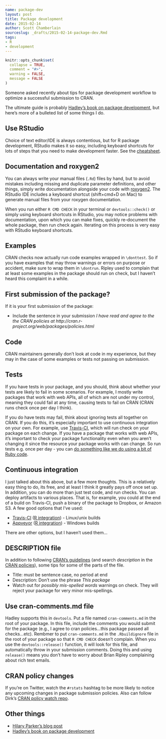 ```yaml
---
name: package-dev
layout: post
title: Package development
date: 2015-02-14
author: Scott Chamberlain
sourceslug: _drafts/2015-02-14-package-dev.Rmd
tags:
- R
- development
---
```


```r
knitr::opts_chunk$set(
  collapse = TRUE,
  comment = "#>",
  warning = FALSE,
  message = FALSE
)
```

Someone asked recently about tips for package development workflow to optimize a successful submission to CRAN.

The ultimate guide is probably [Hadley's book on package development](http://r-pkgs.had.co.nz/), but here's more of a bulleted list of some things I do.

## Use RStudio

Choice of text editor/IDE is always contentious, but for R package development, RStudio makes it so easy, including keyboard shortcuts for lots of steps that you need to make development faster. See the [cheatsheet](https://support.rstudio.com/hc/en-us/articles/200711853-Keyboard-Shortcuts).

## Documentation and roxygen2

You can always write your manual files (`.Rd`) files by hand, but to avoid mistakes including missing and duplicate parameter definitions, and other things, simply write documentation alongside your code with [roxygen2](http://cran.r-project.org/web/packages/roxygen2/index.html). The RStudio IDE includes a keyboard shortcut (shift+cmd+D on Mac) to generate manual files from your roxygen documentation. 

When you run either `R CMD CHECK` in your terminal or `devtools::check()` or simply using keyboard shortcuts in RStudio, you may notice problems with documentation, upon which you can make fixes, quickly re-document the whole package, then run check again. Iterating on this process is very easy with RStudio keyboard shortcuts. 

## Examples

CRAN checks now actually run code examples wrapped in `\donttest`. So if you have examples that may throw warnings or errors on purpose or accident, make sure to wrap them in `\dontrun`. Ripley used to complain that at least some examples in the package should run on check, but I haven't heard this complaint in a while.

## First submission of the package?

If it is your first submission of the package:

* Include the sentence in your submission _I have read and agree to the the CRAN policies at http://cran.r-project.org/web/packages/policies.html_

## Code

CRAN maintainers generally don't look at code in my experience, but they may in the case of some examples or tests not passing on submission. 

## Tests

If you have tests in your package, and you should, think about whether your tests are likely to fail in some scenarios. For example, I mostly write packages that work with web APIs, all of which are not under my control, meaning they could fail at any time, causing tests to fail on CRAN (CRAN runs check once per day I think). 

If you do have tests may fail, think about ignoring tests all together on CRAN. If you do this, it's especially important to use continuous integration on your own. For example, use [Travis-CI](https://travis-ci.org/), which will run check on your package on each change. If you have a package that works with web APIs, it's important to check your package functionality even when you aren't changing it since the resource your package works with can change. So run tests e.g. once per day - you can [do something like we do using a bit of Ruby code](https://github.com/ropensci/travis-restarts).

## Continuous integration

I just talked about this above, but a few more thoughts. This is a relatively easy thing to do, its free, and at least I think it greatly pays off once set up. In addition, you can do more than just test code, and run checks. You can deploy artifacts to various places. That is, for example, you could at the end of a build on Travis-CI, push a binary of the package to Dropbox, or Amazon S3. A few good options that I've used:

* [Travis-CI](https://travis-ci.org/) ([R integration](https://github.com/craigcitro/r-travis)) - Linux/unix builds
* [Appveyor](http://www.appveyor.com/) ([R integration](https://github.com/krlmlr/r-appveyor)) - Windows builds

There are other options, but I haven't used them...

## DESCRIPTION file

In addition to following [CRAN's guidelines](http://cran.r-project.org/doc/manuals/R-exts.html#The-DESCRIPTION-file) (and search _description_ in the [CRAN policies](http://cran.r-project.org/web/packages/policies.html)), some tips for some of the parts of the file.

* Title: must be sentence case, no period at end
* Description: Don't use the phrase _This package_
* Watch out for _possibly mis-spelled words_ warnings on check. They will reject your package for very minor mis-spellings.

## Use cran-comments.md file

Hadley supports this in `devtools`. Put a file named `cran-comments.md` in the root of your package. In this file, include the comments you would submit for the package (e.g., I agree to cran policies...this package passed all checks...etc). Rembmer to put `cran-comments.md` in the `.Rbuildignore` file in the root of your package so that `R CMD CHECK` doesn't complain. When you use the `devtools::release()` function, it will look for this file, and automatically throw in your submission comments. Doing this and using `release()` means you don't have to worry about Brian Ripley complaining about rich text emails.

## CRAN policy changes 

If you're on Twitter, watch the `#rstats` hashtag to be more likely to notice any upcoming changes in package submission policies. Also can follow Dirk's [CRAN policy watch repo](https://github.com/eddelbuettel/crp). 

## Other things

* [Hilary Parker's blog post](http://hilaryparker.com/2014/04/29/writing-an-r-package-from-scratch/)
* [Hadley's book on package development](http://r-pkgs.had.co.nz/)
